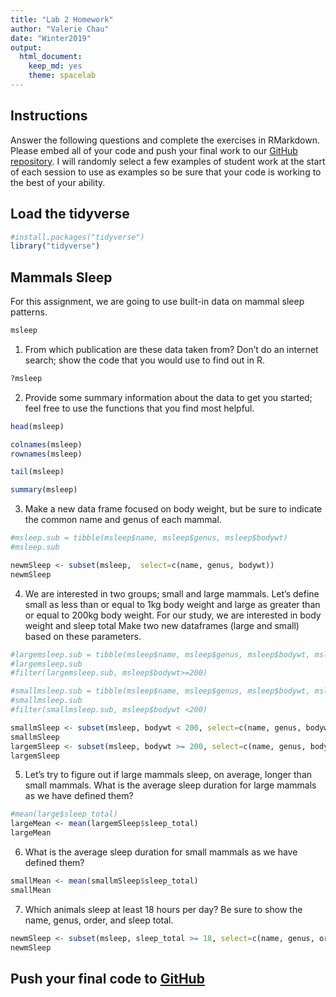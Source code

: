 ```yaml
---
title: "Lab 2 Homework"
author: "Valerie Chau"
date: "Winter2019"
output:
  html_document:
    keep_md: yes
    theme: spacelab
---
```


## Instructions
Answer the following questions and complete the exercises in RMarkdown. Please embed all of your code and push your final work to our [GitHub repository](https://github.com/FRS417-DataScienceBiologists). I will randomly select a few examples of student work at the start of each session to use as examples so be sure that your code is working to the best of your ability.

## Load the tidyverse
```r
#install.packages("tidyverse")
library("tidyverse")
```

## Mammals Sleep
For this assignment, we are going to use built-in data on mammal sleep patterns.  
```r
msleep
```

1. From which publication are these data taken from? Don't do an internet search; show the code that you would use to find out in R.
```r
?msleep

```




2. Provide some summary information about the data to get you started; feel free to use the functions that you find most helpful.
```r
head(msleep)
```

```r
colnames(msleep)
rownames(msleep)
```
```r
tail(msleep)
```
```r
summary(msleep)
```


3. Make a new data frame focused on body weight, but be sure to indicate the common name and genus of each mammal.  

```r
#msleep.sub = tibble(msleep$name, msleep$genus, msleep$bodywt)
#msleep.sub

newmSleep <- subset(msleep,  select=c(name, genus, bodywt))
newmSleep

```


4. We are interested in two groups; small and large mammals. Let's define small as less than or equal to 1kg body weight and large as greater than or equal to 200kg body weight. For our study, we are interested in body weight and sleep total Make two new dataframes (large and small) based on these parameters.  

```r
#largemsleep.sub = tibble(msleep$name, msleep$genus, msleep$bodywt, msleep$sleep_total)
#largemsleep.sub
#filter(largemsleep.sub, msleep$bodywt>=200)

#smallmsleep.sub = tibble(msleep$name, msleep$genus, msleep$bodywt, msleep$sleep_total)
#smallmsleep.sub
#filter(smallmsleep.sub, msleep$bodywt <200)

smallmSleep <- subset(msleep, bodywt < 200, select=c(name, genus, bodywt, sleep_total))
smallmSleep
largemSleep <- subset(msleep, bodywt >= 200, select=c(name, genus, bodywt, sleep_total))
largemSleep

```




5. Let's try to figure out if large mammals sleep, on average, longer than small mammals. What is the average sleep duration for large mammals as we have defined them?
```r
#mean(large$sleep_total)
largeMean <- mean(largemSleep$sleep_total)
largeMean


```

6. What is the average sleep duration for small mammals as we have defined them?
```r
smallMean <- mean(smallmSleep$sleep_total)
smallMean
```



7. Which animals sleep at least 18 hours per day? Be sure to show the name, genus, order, and sleep total.  

```r
newmSleep <- subset(msleep, sleep_total >= 18, select=c(name, genus, order, sleep_total))
newmSleep
```


## Push your final code to [GitHub](https://github.com/FRS417-DataScienceBiologists)
